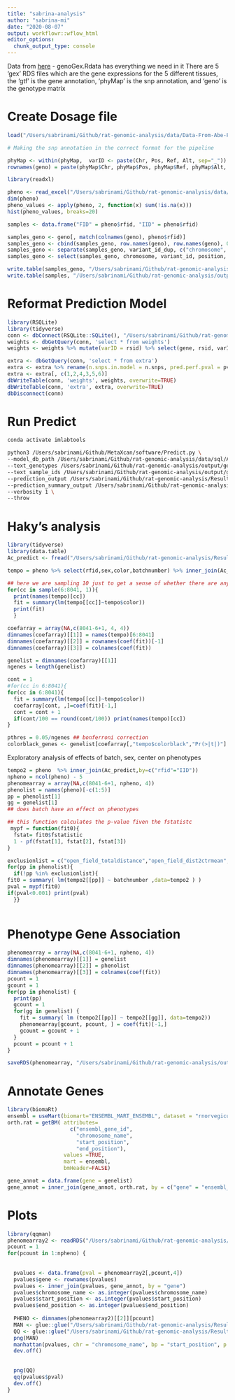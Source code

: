 ```yaml
---
title: "sabrina-analysis"
author: "sabrina-mi"
date: "2020-08-07"
output: workflowr::wflow_html
editor_options:
  chunk_output_type: console
---
```


Data from [here](https://uchicago.app.box.com/folder/102043737114) - genoGex.Rdata has everything we need in it
There are 5 'gex' RDS files which are the gene expressions for the 5 different tissues, the 'gtf' is the gene annotation, 'phyMap' is the snp annotation, and 'geno' is the genotype matrix


# Create Dosage file

```r
load("/Users/sabrinami/Github/rat-genomic-analysis/data/Data-From-Abe-Palmer-Lab/Rdata/genoGex.RData")
```

```r
# Making the snp annotation in the correct format for the pipeline

phyMap <- within(phyMap,  varID <- paste(Chr, Pos, Ref, Alt, sep="_"))
rownames(geno) = paste(phyMap$Chr, phyMap$Pos, phyMap$Ref, phyMap$Alt, sep="_")
```

```r
library(readxl)

pheno <- read_excel("/Users/sabrinami/Github/rat-genomic-analysis/data/Data-From-Abe-Palmer-Lab/Final_P50_traits/P50_raw_traits.xlsx")
dim(pheno)
pheno_values <- apply(pheno, 2, function(x) sum(!is.na(x)))
hist(pheno_values, breaks=20)


```



```r
samples <- data.frame("FID" = pheno$rfid, "IID" = pheno$rfid)

samples_geno <- geno[, match(colnames(geno), pheno$rfid)]
samples_geno <- cbind(samples_geno, row.names(geno), row.names(geno), 0)
samples_geno <- separate(samples_geno, variant_id_dup, c("chromosome", "position", "allele1", "allele2"), "_")
samples_geno <- select(samples_geno, chromosome, variant_id, position, allele1, allele2, MAF, everything())

write.table(samples_geno, "/Users/sabrinami/Github/rat-genomic-analysis/output/genotypes/chr1_20.txt", sep = "\t", quote = FALSE, col.names = FALSE, row.names = FALSE)
write.table(samples, "/Users/sabrinami/Github/rat-genomic-analysis/output/genotypes/samples.txt", sep = "\t", quote = FALSE, col.names = FALSE, row.names = FALSE)

```

# Reformat Prediction Model
```r
library(RSQLite)
library(tidyverse)
conn <- dbConnect(RSQLite::SQLite(), "/Users/sabrinami/Github/rat-genomic-analysis/data/sql/Ac_output_db.db")
weights <- dbGetQuery(conn, 'select * from weights')
weights <- weights %>% mutate(varID = rsid) %>% select(gene, rsid, varID, ref_allele, eff_allele, weight)

extra <- dbGetQuery(conn, 'select * from extra')
extra <- extra %>% rename(n.snps.in.model = n.snps, pred.perf.pval = pval, pred.perf.R2 = R2) %>% mutate(pred.perf.qval = NA)
extra <- extra[, c(1,2,4,3,5,6)]
dbWriteTable(conn, 'weights', weights, overwrite=TRUE)
dbWriteTable(conn, 'extra', extra, overwrite=TRUE)
dbDisconnect(conn)

```

# Run Predict

```bash
conda activate imlabtools

python3 /Users/sabrinami/Github/MetaXcan/software/Predict.py \
--model_db_path /Users/sabrinami/Github/rat-genomic-analysis/data/sql/Ac_output_db.db  \
--text_genotypes /Users/sabrinami/Github/rat-genomic-analysis/output/genotypes/chr1_20.txt.gz \
--text_sample_ids /Users/sabrinami/Github/rat-genomic-analysis/output/genotypes/samples.txt \
--prediction_output /Users/sabrinami/Github/rat-genomic-analysis/Results/PrediXcan/Ac__predict.txt \
--prediction_summary_output /Users/sabrinami/Github/rat-genomic-analysis/Results/PrediXcan/Ac__summary.txt \
--verbosity 1 \
--throw

```


# Haky's analysis
```r
library(tidyverse)
library(data.table)
Ac_predict <- fread("/Users/sabrinami/Github/rat-genomic-analysis/Results/PrediXcan/Ac__predict.txt")

tempo = pheno %>% select(rfid,sex,color,batchnumber) %>% inner_join(Ac_predict,by=c("rfid"="IID"))

## here we are sampling 10 just to get a sense of whether there are any genes associated with color
for(cc in sample(6:8041, 1)){ 
  print(names(tempo)[cc])
  fit = summary(lm(tempo[[cc]]~tempo$color))
  print(fit)
  }

coefarray = array(NA,c(8041-6+1, 4, 4))
dimnames(coefarray)[[1]] = names(tempo)[6:8041]
dimnames(coefarray)[[2]] = rownames(coef(fit))[-1]
dimnames(coefarray)[[3]] = colnames(coef(fit))

genelist = dimnames(coefarray)[[1]]
ngenes = length(genelist)

cont = 1
#for(cc in 6:8041){ 
for(cc in 6:8041){ 
  fit = summary(lm(tempo[[cc]]~tempo$color))
  coefarray[cont, ,]=coef(fit)[-1,]
  cont = cont + 1
  if(cont/100 == round(cont/100)) print(names(tempo)[cc])
}

pthres = 0.05/ngenes ## bonferroni correction
colorblack_genes <- genelist[coefarray[,"tempo$colorblack","Pr(>|t|)"] < pthres]


```

Exploratory analysis of effects of batch, sex, center on phenotypes 
```r

tempo2 = pheno  %>% inner_join(Ac_predict,by=c("rfid"="IID"))
npheno = ncol(pheno) - 5
phenomearray = array(NA,c(8041-6+1, npheno, 4))
phenolist = names(pheno)[-c(1:5)]
pp = phenolist[1]
gg = genelist[1]
## does batch have an effect on phenotypes

```

```r
## this function calculates the p-value fiven the fstatistc
 mypf = function(fit0){
  fstat= fit0$fstatistic
  1 - pf(fstat[1], fstat[2], fstat[3])
}

exclusionlist = c("open_field_totaldistance","open_field_dist2ctrmean","open_field_dist2ctrtotal")
for(pp in phenolist){
  if(!pp %in% exclusionlist){
fit0 = summary( lm(tempo2[[pp]] ~ batchnumber ,data=tempo2 ) )
pval = mypf(fit0)
if(pval<0.001) print(pval)
  }}
 

```

# Phenotype Gene Association

```r

phenomearray = array(NA,c(8041-6+1, npheno, 4))
dimnames(phenomearray)[[1]] = genelist
dimnames(phenomearray)[[2]] = phenolist
dimnames(phenomearray)[[3]] = colnames(coef(fit))
pcount = 1
gcount = 1
for(pp in phenolist) {
  print(pp)
  gcount = 1
  for(gg in genelist) {
    fit = summary( lm (tempo2[[pp]] ~ tempo2[[gg]], data=tempo2))
    phenomearray[gcount, pcount, ] = coef(fit)[-1,]
    gcount = gcount + 1
  }
  pcount = pcount + 1
}

saveRDS(phenomearray, "/Users/sabrinami/Github/rat-genomic-analysis/output/phenomearray.rds")


```

# Annotate Genes
```r
library(biomaRt)
ensembl = useMart(biomart="ENSEMBL_MART_ENSEMBL", dataset = "rnorvegicus_gene_ensembl")
orth.rat = getBM( attributes=
                    c("ensembl_gene_id",
                      "chromosome_name",
                      "start_position",
                      "end_position"),
                  values =TRUE,
                  mart = ensembl,
                  bmHeader=FALSE)

gene_annot = data.frame(gene = genelist)
gene_annot = inner_join(gene_annot, orth.rat, by = c("gene" = "ensembl_gene_id"))
```

# Plots

```r
library(qqman)
phenomearray2 <- readRDS("/Users/sabrinami/Github/rat-genomic-analysis/output/phenomearray.rds")
pcount = 1
for(pcount in 1:npheno) {
  
  
  pvalues <- data.frame(pval = phenomearray2[,pcount,4])
  pvalues$gene <- rownames(pvalues)
  pvalues <- inner_join(pvalues, gene_annot, by = "gene")
  pvalues$chromosome_name <- as.integer(pvalues$chromosome_name)
  pvalues$start_position <- as.integer(pvalues$start_position)
  pvalues$end_position <- as.integer(pvalues$end_position)
  
  PHENO <- dimnames(phenomearray2)[[2]][pcount]
  MAN <- glue::glue("/Users/sabrinami/Github/rat-genomic-analysis/Results/plots/{PHENO}_manhattan.png")
  QQ <- glue::glue("/Users/sabrinami/Github/rat-genomic-analysis/Results/plots/{PHENO}_qq.png")
  png(MAN)
  manhattan(pvalues, chr = "chromosome_name", bp = "start_position", p = "pval", snp = "gene")
  dev.off()
  
  
  png(QQ)
  qq(pvalues$pval)
  dev.off()
}


```

